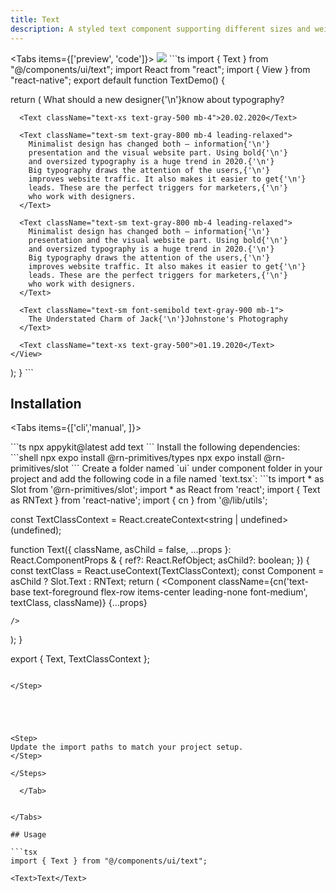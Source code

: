 ```yaml
---
title: Text
description: A styled text component supporting different sizes and weights. 
---
```


<Tabs items={['preview', 'code']}>
  <Tab value="preview">
    ![](./preview/text.png)
  </Tab>
  <Tab value="code">
    ```ts
   import { Text } from "@/components/ui/text";
import React from "react";
import { View } from "react-native";
export default function TextDemo() {

  return (
    <View className="flex-1  justify-center items-center p-6 bg-white">
      <Text className="text-2xl font-semibold leading-snug mb-2">
        What should a new designer{'\n'}know about typography?
      </Text>

      <Text className="text-xs text-gray-500 mb-4">20.02.2020</Text>

      <Text className="text-sm text-gray-800 mb-4 leading-relaxed">
        Minimalist design has changed both — information{'\n'}
        presentation and the visual website part. Using bold{'\n'}
        and oversized typography is a huge trend in 2020.{'\n'}
        Big typography draws the attention of the users,{'\n'}
        improves website traffic. It also makes it easier to get{'\n'}
        leads. These are the perfect triggers for marketers,{'\n'}
        who work with designers.
      </Text>

      <Text className="text-sm text-gray-800 mb-4 leading-relaxed">
        Minimalist design has changed both — information{'\n'}
        presentation and the visual website part. Using bold{'\n'}
        and oversized typography is a huge trend in 2020.{'\n'}
        Big typography draws the attention of the users,{'\n'}
        improves website traffic. It also makes it easier to get{'\n'}
        leads. These are the perfect triggers for marketers,{'\n'}
        who work with designers.
      </Text>

      <Text className="text-sm font-semibold text-gray-900 mb-1">
        The Understated Charm of Jack{'\n'}Johnstone's Photography
      </Text>

      <Text className="text-xs text-gray-500">01.19.2020</Text>
    </View>
  );
}
    ```
  </Tab>
</Tabs>

## Installation

<Tabs items={['cli','manual', ]}>
 
  <Tab value="cli">
  ```ts
npx appykit@latest add text
```
  </Tab>
  <Tab value="manual">
   
<Steps>

<Step>
Install the following dependencies:
```shell
npx expo install @rn-primitives/types
npx expo install @rn-primitives/slot
```

</Step>
<Step>
Create a folder named `ui` under component folder in your project and add the following code in a file named `text.tsx`:
```ts
import * as Slot from '@rn-primitives/slot';
import * as React from 'react';
import { Text as RNText } from 'react-native';
import { cn } from '@/lib/utils';

const TextClassContext = React.createContext<string | undefined>(undefined);

function Text({
  className,
  asChild = false,
  ...props
}: React.ComponentProps<typeof RNText> & {
  ref?: React.RefObject<RNText>;
  asChild?: boolean;
}) {
  const textClass = React.useContext(TextClassContext);
  const Component = asChild ? Slot.Text : RNText;
  return (
    <Component
      className={cn('text-base text-foreground flex-row items-center leading-none font-medium', textClass, className)}
      {...props}
      
    />
  );
}

export { Text, TextClassContext };


```

</Step>





<Step>
Update the import paths to match your project setup.
</Step>

</Steps>

  </Tab>


</Tabs>

## Usage

```tsx
import { Text } from "@/components/ui/text";
````

```tsx
<Text>Text</Text>
```

